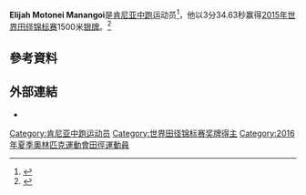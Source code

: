 {{Infobox sportsperson
| name                      = Elijah Motonei Manangoi
| image                     = Elijah Motonei Manangoi 2015.jpg
| image_size                = 
| alt                       = 
| caption                   = 
| headercolor               = 
| textcolor                 = 
| real_name                 = 
| native_name               = 
| native_name_lang          = 
| romanizedname             = 
| english_name              = 
| birth_name                = 
| nickname                  = 
| nationality               = 
| national_team             = 
| ethnicity                 = 
| hometown                  = 
| citizenship               = 
| birth_date                = {{Birth date and age|year=1993|month=1|day=5}}
| birth_place               = 
| death_date                = 
| death_place               = 
| resting_place             = 
| resting_place_coordinates = 
| monuments                 = 
| residence                 = 
| education                 = 
| alma_mater                = 
| occupation                = 
| years_active              = 2013 -
| employer                  = 
| agent                     = 
| height                    = {{height|m=1.85}}
| weight                    = {{weight|kg=62}}
| spouse                    = 
| life_partner              = 
| other_interests           = 
| website                   = 
| module                    = 
| country                   = 
| sport                     = 田徑
| position                  = 
| shoots                    = 
| catches                   = 
| disability                = 
| disability_class          = 
| weight_class              = 
| weight_class_type         = 
| rank                      = 
| event                     = 短跑、中長跑
| event_type                = 
| universityteam            = 
| collegeteam               = 
| league                    = 
| league_type               = 
| club                      = 
| team                      = 
| turnedpro                 = 
| turnedpro_type            = 
| partner                   = 
| former_partner            = 
| coach                     = 
| retired                   = 
| coaching                  = 
| module2                   = 
| worlds                    = 
{{ubl
|'''2015年世界田徑錦標賽'''：1500公尺第二名
|'''2015年IAAF鑽石聯賽蘇黎世站'''：1500公尺第二名
|'''2016年IAAF鑽石聯賽多哈站'''：1500公尺第二名
|'''2017年世界田徑錦標賽'''：1500公尺第一名
}}
| regionals                 = 
| nationals                 = 
{{ubl
|'''2015年Herculis'''：1500公尺第6名
|'''2015年VanDamme紀念賽'''：800公尺第11名
|'''2016年Prefontaine經典賽'''：1英里第3名
|'''2016年Golden Gala'''：1500公尺第1名
|'''2016年Bislett運動會'''：1英里第2名
|'''2016年Herculis'''：1500公尺第2名
|'''2016年VanDamme紀念賽'''：1500公尺第10名
|'''2017年Prefontaine經典賽'''：1英里第2名
}}
| olympics                  = 
| paralympics               = 
| commonwealth              = 
{{ubl
|'''2014年大英國協運動會'''：1500公尺第12名
}}
| highestranking            = 
| pb                        = 
{{ubl
|'''400公尺'''：47.33秒 （2013年）
|'''800公尺'''：1分46.22秒 （2017年）
|'''1000公尺'''：2分17.09秒 （2016年）
|'''1500公尺'''：3分28.80秒 （2017年）
|'''1英里'''：3分49.08秒 （2017年）
}}
| medaltemplates            = 
{{MedalCountry|{{KEN}}}}
{{MedalSport|男子田徑}}
{{MedalCompetition|世界田徑錦標賽}}
{{MedalSilver|2015年中國北京市|1500公尺}}
{{MedalGold|2017年英國英格蘭倫敦|1500公尺}}
{{MedalCompetition|IAAF鑽石聯賽蘇黎世站}}
{{MedalSilver|2015年瑞士蘇黎世|1500公尺}}
{{MedalCompetition|IAAF鑽石聯賽多哈站}}
{{MedalSilver|2016年卡達多哈|1500公尺}}
{{MedalCompetition|Prefontaine經典賽}}
{{MedalBronze|2016年美國俄勒岡州雷恩縣尤金|1英里}}
{{MedalSilver|2016年美國俄勒岡州雷恩縣尤金|1英里}}
{{MedalCompetition|Golden Gala}}
{{MedalGold|2016年義大利羅馬|1500公尺}}
{{MedalCompetition|Bislett運動會}}
{{MedalSilver|2016年挪威奧斯陸|1英里}}
{{MedalCompetition|Herculis}}
{{MedalSilver|2016年摩納哥芳特維耶|1500公尺}}
| show-medals               = 
| medaltemplates-title      = 
| module3                   = 
| updated                   = 2017年3月2日
}}
'''Elijah Motonei Manangoi'''{{BD|1993年|1月5日||}}是[[肯尼亚|肯尼亚]][[中跑|中跑]]运动员<ref>{{cite web |url=http://www.iaaf.org/athletes/kenya/elijah-motonei-manangoi-292900 |title=Elijah Motonei Manangoi |publisher=IAAF |date=30 August 2015 |accessdate=30 August 2015 |archive-date=2015-08-21 |archive-url=https://web.archive.org/web/20150821022217/http://www.iaaf.org/athletes/kenya/elijah-motonei-manangoi-292900 |dead-url=no }}</ref>，他以3分34.63秒赢得[[2015年世界田径锦标赛|2015年世界田径锦标赛]]1500米[[银牌|银牌]]。<ref>{{Cite web |url=http://media.aws.iaaf.org/competitiondocuments/pdf/4875/AT-1500-M-h----.RS4.pdf?v=1932827148 |title=Heats results |accessdate=2015-09-01 |archive-date=2018-10-02 |archive-url=https://web.archive.org/web/20181002085927/http://media.aws.iaaf.org/competitiondocuments/pdf/4875/AT-1500-M-h----.RS4.pdf?v=1932827148 |dead-url=yes }}</ref>

== 參考資料 ==
{{Reflist}}

== 外部連結 ==
*{{IAAF name|292900}}

[[Category:肯尼亚中跑运动员|Category:肯尼亚中跑运动员]]
[[Category:世界田径锦标赛奖牌得主|Category:世界田径锦标赛奖牌得主]]
[[Category:2016年夏季奧林匹克運動會田徑運動員|Category:2016年夏季奧林匹克運動會田徑運動員]]